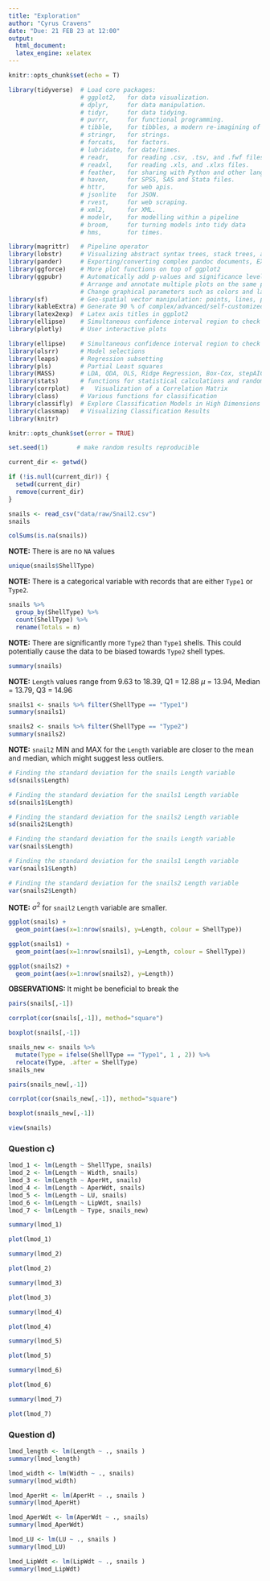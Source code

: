 ```yaml
---
title: "Exploration"
author: "Cyrus Cravens"
date: "Due: 21 FEB 23 at 12:00"
output:
  html_document:
  latex_engine: xelatex
---
```

  
```r
knitr::opts_chunk$set(echo = T)

library(tidyverse)  # Load core packages: 
                    # ggplot2,   for data visualization.
                    # dplyr,     for data manipulation.
                    # tidyr,     for data tidying.
                    # purrr,     for functional programming.
                    # tibble,    for tibbles, a modern re-imagining of data frames.
                    # stringr,   for strings.
                    # forcats,   for factors.
                    # lubridate, for date/times.
                    # readr,     for reading .csv, .tsv, and .fwf files.
                    # readxl,    for reading .xls, and .xlxs files.
                    # feather,   for sharing with Python and other languages.
                    # haven,     for SPSS, SAS and Stata files.
                    # httr,      for web apis.
                    # jsonlite   for JSON.
                    # rvest,     for web scraping.
                    # xml2,      for XML.
                    # modelr,    for modelling within a pipeline
                    # broom,     for turning models into tidy data
                    # hms,       for times.

library(magrittr)   # Pipeline operator
library(lobstr)     # Visualizing abstract syntax trees, stack trees, and object sizes
library(pander)     # Exporting/converting complex pandoc documents, EX: df to Pandoc table
library(ggforce)    # More plot functions on top of ggplot2
library(ggpubr)     # Automatically add p-values and significance levels  plots.
                    # Arrange and annotate multiple plots on the same page. 
                    # Change graphical parameters such as colors and labels.
library(sf)         # Geo-spatial vector manipulation: points, lines, polygons
library(kableExtra) # Generate 90 % of complex/advanced/self-customized/beautiful tables
library(latex2exp)  # Latex axis titles in ggplot2
library(ellipse)    # Simultaneous confidence interval region to check C.I. of 2 slope parameters
library(plotly)     # User interactive plots

library(ellipse)    # Simultaneous confidence interval region to check C.I. of 2 regressors
library(olsrr)      # Model selections
library(leaps)      # Regression subsetting
library(pls)        # Partial Least squares
library(MASS)       # LDA, QDA, OLS, Ridge Regression, Box-Cox, stepAIC, etc,.
library(stats)      # functions for statistical calculations and random number generation.
library(corrplot)   # 	Visualization of a Correlation Matrix
library(class)      # Various functions for classification
library(classifly)  # Explore Classification Models in High Dimensions
library(classmap)   # Visualizing Classification Results
library(knitr)

knitr::opts_chunk$set(error = TRUE)

set.seed(1)        # make random results reproducible

current_dir <- getwd()

if (!is.null(current_dir)) {
  setwd(current_dir)
  remove(current_dir)
}
```

```r
snails <- read_csv("data/raw/Snail2.csv")
snails
```

```r
colSums(is.na(snails))
```

**NOTE:** There is are no `NA` values

```r
unique(snails$ShellType)
```

**NOTE:** There is a categorical variable with records that are either `Type1` or `Type2`.

```r
snails %>% 
  group_by(ShellType) %>% 
  count(ShellType) %>% 
  rename(Totals = n)
```
**NOTE:** There are significantly more `Type2` than `Type1` shells. This could potentially cause the data to be biased towards `Type2` shell types.

```r
summary(snails)
```

**NOTE:** `Length` values range from 9.63 to 18.39, Q1 = 12.88 $\mu$ = 13.94, Median = 13.79, Q3 = 14.96

```r
snails1 <- snails %>% filter(ShellType == "Type1")
summary(snails1)
```

```r
snails2 <- snails %>% filter(ShellType == "Type2")
summary(snails2)
```

**NOTE:** `snail2` MIN and MAX for the `Length` variable are closer to the mean and median, which might suggest less outliers. 

```r
# Finding the standard deviation for the snails Length variable 
sd(snails$Length)

# Finding the standard deviation for the snails1 Length variable 
sd(snails1$Length)

# Finding the standard deviation for the snails2 Length variable 
sd(snails2$Length)
```

```r
# Finding the standard deviation for the snails Length variable 
var(snails$Length)

# Finding the standard deviation for the snails1 Length variable 
var(snails1$Length)

# Finding the standard deviation for the snails2 Length variable 
var(snails2$Length)
```

**NOTE:** $\sigma^{2}$ for `snail2` `Length` variable are smaller. 

```r
ggplot(snails) + 
  geom_point(aes(x=1:nrow(snails), y=Length, colour = ShellType))
```

```r
ggplot(snails1) + 
  geom_point(aes(x=1:nrow(snails1), y=Length, colour = ShellType))
```

```r
ggplot(snails2) + 
  geom_point(aes(x=1:nrow(snails2), y=Length))
```

**OBSERVATIONS: ** It might be beneficial to break the 

```r
pairs(snails[,-1])
```

```r
corrplot(cor(snails[,-1]), method="square")
```

```r
boxplot(snails[,-1])
```

```r
snails_new <- snails %>% 
  mutate(Type = ifelse(ShellType == "Type1", 1 , 2)) %>% 
  relocate(Type, .after = ShellType)
snails_new
```

```r
pairs(snails_new[,-1])
```

```r
corrplot(cor(snails_new[,-1]), method="square")
```

```r
boxplot(snails_new[,-1])
```

```r
view(snails)
```

### Question c)
```r
lmod_1 <- lm(Length ~ ShellType, snails)
lmod_2 <- lm(Length ~ Width, snails)
lmod_3 <- lm(Length ~ AperHt, snails)
lmod_4 <- lm(Length ~ AperWdt, snails)
lmod_5 <- lm(Length ~ LU, snails)
lmod_6 <- lm(Length ~ LipWdt, snails)
lmod_7 <- lm(Length ~ Type, snails_new)
```

```r
summary(lmod_1)
```
```r
plot(lmod_1)
```

```r
summary(lmod_2)
```
```r
plot(lmod_2)
```

```r
summary(lmod_3)
```

```r
plot(lmod_3)
```

```r
summary(lmod_4)
```
```r
plot(lmod_4)
```

```r
summary(lmod_5)
```
```r
plot(lmod_5)
```

```r
summary(lmod_6)
```
```r
plot(lmod_6)
```
```r
summary(lmod_7)
```

```r
plot(lmod_7)
```

### Question d)

```r
lmod_length <- lm(Length ~ ., snails )
summary(lmod_length)
```

```r
lmod_width <- lm(Width ~ ., snails)
summary(lmod_width)
```

```r
lmod_AperHt <- lm(AperHt ~ ., snails )
summary(lmod_AperHt)
```

```r
lmod_AperWdt <- lm(AperWdt ~ ., snails)
summary(lmod_AperWdt)
```

```r
lmod_LU <- lm(LU ~ ., snails )
summary(lmod_LU)
```

```r
lmod_LipWdt <- lm(LipWdt ~ ., snails )
summary(lmod_LipWdt)
```